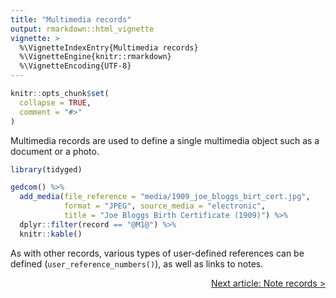 ```yaml
---
title: "Multimedia records"
output: rmarkdown::html_vignette
vignette: >
  %\VignetteIndexEntry{Multimedia records}
  %\VignetteEngine{knitr::rmarkdown}
  %\VignetteEncoding{UTF-8}
---
```


```r
knitr::opts_chunk$set(
  collapse = TRUE,
  comment = "#>"
)
```

Multimedia records are used to define a single multimedia object such as a document or a photo.

```r
library(tidyged)

gedcom() %>% 
  add_media(file_reference = "media/1909_joe_bloggs_birt_cert.jpg",
            format = "JPEG", source_media = "electronic",
            title = "Joe Bloggs Birth Certificate (1909)") %>% 
  dplyr::filter(record == "@M1@") %>% 
  knitr::kable()
```

As with other records, various types of user-defined references can be defined (`user_reference_numbers()`), as well as links to notes.

<p style="text-align: right;"><a href="https://jl5000.github.io/tidyged/articles/note_records.html">Next article: Note records ></a></p>